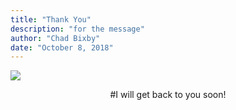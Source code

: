 ```yaml
---
title: "Thank You"
description: "for the message"
author: "Chad Bixby"
date: "October 8, 2018"
---
```


![](/page/thanks_files/light-sign-typography-lighting.jpg)

<center>
#I will get back to you soon!
</center>